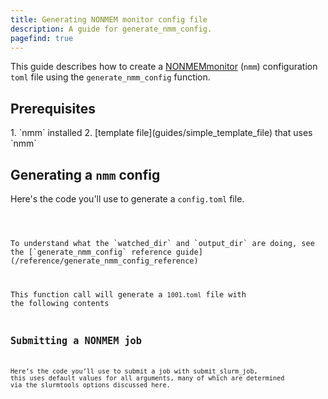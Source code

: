 ```yaml
---
title: Generating NONMEM monitor config file
description: A guide for generate_nmm_config.
pagefind: true
---
```



This guide describes how to create a [NONMEMmonitor](https://github.com/a2-ai/nonmem-monitor) (`nmm`) configuration `toml` file using the `generate_nmm_config` function. 

## Prerequisites
<Steps>
1. `nmm` installed
2. [template file](guides/simple_template_file) that uses `nmm`
</Steps>

## Generating a `nmm` config
Here's the code you'll use to generate a `config.toml` file.


<Code lang='r' title='generate_nmm_config.R' code={generate_nmm}/>

<Aside type='note'>
To understand what the `watched_dir` and `output_dir` are doing, see the [`generate_nmm_config` reference guide](/reference/generate_nmm_config_reference)
</Aside>

This function call will generate a `1001.toml` file with the following contents
<Code lang='toml' title='1001.toml' 
code="model_number = '1001'
watched_dir = '/cluster-data/user-homes/user/slurmtools/model/nonmem'
output_dir = '/cluster-data/user-homes/user/slurmtools/model/nonmem/in_progress'"
/>



## Submitting a NONMEM job
Here’s the code you’ll use to submit a job with submit_slurm_job, this uses default values for all arguments, many of which are determined via the slurmtools options discussed here.
